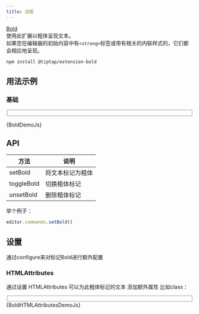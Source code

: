 ```yaml
---
title: 加粗
---
```


[Bold](https://github.com/ueberdosis/tiptap/blob/main/packages/extension-bold/)     
使用此扩展以粗体呈现文本。     
如果您在编辑器的初始内容中有`<strong>`标签或带有相关的内联样式的，它们都会相应地呈现。

```shell
npm install @tiptap/extension-bold
```

## 用法示例

### 基础

<Fieldset title="🌰 举个例子">
  <BoldDemo />
</Fieldset>

<CollapseCodeblock language="jsx">{BoldDemoJs}</CollapseCodeblock>


## API
|方法| 说明|
| --- | --- |
| setBold | 将文本标记为粗体 |
| toggleBold | 切换粗体标记 |
| unsetBold | 删除粗体标记 |

举个例子：
```js
editor.commands.setBold()
```

## 设置
通过configure来对标记Bold进行额外配置
### HTMLAttributes
通过设置 HTMLAttributes 可以为此粗体标记的文本 添加额外属性  比如class：
<Fieldset title="🌰 举个例子">
  <BoldHTMLAttributesDemo />
</Fieldset>
<CollapseCodeblock language="jsx">{BoldHTMLAttributesDemoJs}</CollapseCodeblock>

